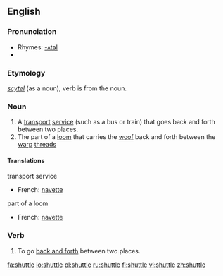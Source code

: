 {{wikipedia|dab=Shuttle}}
==English==

===Pronunciation===
*Rhymes: [[Rhymes:English:-ʌtəl|-ʌtəl]]
*{{audio|en-us-shuttle.ogg|Audio (US)}}

===Etymology===
{{OE.}} ''[[scytel]]'' (as a noun), verb is from the noun.

===Noun===
{{en-noun}}
# A [[transport]] [[service]] (such as a bus or train) that goes back and forth between two places.
# The part of a [[loom]] that carries the [[woof]] back and forth between the [[warp]] [[thread]]s

====Translations====
;transport service
{{top}}
*French: [[navette]] {{f}}
{{bottom}}

;part of a loom
{{top}}
*French: [[navette]] {{f}}
{{bottom}}

===Verb===
{{en-verb|shuttl|ing}}
#To go [[back and forth]] between two places.

[[fa:shuttle]]
[[io:shuttle]]
[[pl:shuttle]]
[[ru:shuttle]]
[[fi:shuttle]]
[[vi:shuttle]]
[[zh:shuttle]]